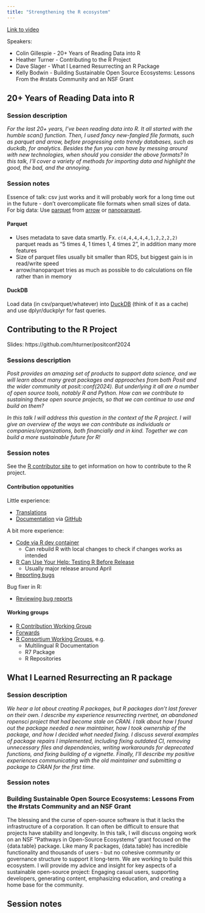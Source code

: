 ```yaml
---
title: "Strengthening the R ecosystem"
---
```


[Link to video](https://reg.conf.posit.co/flow/posit/positconf24/publiccatalog/page/publiccatalog/session/1712004081660001s6Bc)

Speakers:

-   Colin Gillespie - 20+ Years of Reading Data into R
-   Heather Turner - Contributing to the R Project
-   Dave Slager - What I Learned Resurrecting an R Package
-   Kelly Bodwin - Building Sustainable Open Source Ecosystems: Lessons From the #rstats Community and an NSF Grant

## 20+ Years of Reading Data into R

### Session description

*For the last 20+ years, I've been reading data into R. It all started with the humble scan() function. Then, I used fancy new-fangled file formats, such as parquet and arrow, before progressing onto trendy databases, such as duckdb, for analytics. Besides the fun you can have by messing around with new technologies, when should you consider the above formats? In this talk, I'll cover a variety of methods for importing data and highlight the good, the bad, and the annoying.*

### Session notes

Essence of talk: csv just works and it will probably work for a long time out in the future - don't overcomplicate file formats when small sizes of data. For big data: Use [parquet](https://medium.com/@siladityaghosh/understanding-the-parquet-file-format-a-comprehensive-guide-b06d2c4333db) from [arrow](https://arrow.apache.org/docs/r/) or [nanoparquet](https://github.com/r-lib/nanoparquet).

#### Parquet

-   Uses metadata to save data smartly. Fx. `c(4,4,4,4,4,1,2,2,2,2)` parquet reads as "5 times 4, 1 times 1, 4 times 2", in addition many more features
-   Size of parquet files usually bit smaller than RDS, but biggest gain is in read/write speed
-   arrow/nanoparquet tries as much as possible to do calculations on file rather than in memory

#### DuckDB

Load data (in csv/parquet/whatever) into [DuckDB](https://duckdb.org/) (think of it as a cache) and use dplyr/duckplyr for fast queries.

## Contributing to the R Project

Slides: https://github.com/hturner/positconf2024

### Sessions description

*Posit provides an amazing set of products to support data science, and we will learn about many great packages and approaches from both Posit and the wider community at posit::conf(2024). But underlying it all are a number of open source tools, notably R and Python. How can we contribute to sustaining these open source projects, so that we can continue to use and build on them?*

*In this talk I will address this question in the context of the R project. I will give an overview of the ways we can contribute as individuals or companies/organizations, both financially and in kind. Together we can build a more sustainable future for R!*

### Session notes

See the [R contributor site](https://contributor.r-project.org/) to get information on how to contribute to the R project.

#### Contribution oppotunities

Little experience:

-   [Translations](https://youtu.be/ABdyZW8yGS4)
-   [Documentation](https://contributor.r-project.org/rdevguide/FixBug.html#using-a-git-mirror) via [GitHub](https://github.com/r-devel/r-svn)

A bit more experience:

-   [Code via R dev container](https://contributor.r-project.org/r-dev-env/tutorials/contribution_workflow/)
    -   Can rebuild R with local changes to check if changes works as intended
-   [R Can Use Your Help: Testing R Before Release](https://blog.r-project.org/2021/04/28/r-can-use-your-help-testing-r-before-release)
    -   Usually major release around April
-   [Reporting bugs](https://contributor.r-project.org/rdevguide/ReportingBugs.html)

Bug fixer in R:

-   [Reviewing bug reports](https://blog.r-project.org/2019/10/09/r-can-use-your-help-reviewing-bug-reports)

#### Working groups

-   [R Contribution Working Group](https://contributor.r-project.org/working-group)
-   [Forwards](https://forwards.github.io/)
-   [R Consortium Working Groups](https://www.r-consortium.org/all-projects/isc-working-groups), e.g.
    -   Multilingual R Documentation
    -   R7 Package
    -   R Repositories

## What I Learned Resurrecting an R package

### Session description

*We hear a lot about creating R packages, but R packages don't last forever on their own. I describe my experience resurrecting rvertnet, an abandoned ropensci project that had become stale on CRAN. I talk about how I found out the package needed a new maintainer, how I took ownership of the package, and how I decided what needed fixing. I discuss several examples of package repairs I implemented, including fixing outdated CI, removing unnecessary files and dependencies, writing workarounds for deprecated functions, and fixing building of a vignette. Finally, I'll describe my positive experiences communicating with the old maintainer and submitting a package to CRAN for the first time.*

### Session notes



### Building Sustainable Open Source Ecosystems: Lessons From the #rstats Community and an NSF Grant

The blessing and the curse of open-source software is that it lacks the infrastructure of a corporation. It can often be difficult to ensure that projects have stability and longevity. In this talk, I will discuss ongoing work on an NSF "Pathways in Open-Source Ecosystems" grant focused on the {data.table} package. Like many R packages, {data.table} has incredible functionality and thousands of users - but no cohesive community or governance structure to support it long-term. We are working to build this ecosystem. I will provide my advice and insight for key aspects of a sustainable open-source project: Engaging casual users, supporting developers, generating content, emphasizing education, and creating a home base for the community.

## Session notes